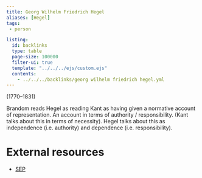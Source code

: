 ```yaml
---
title: Georg Wilhelm Friedrich Hegel
aliases: [Hegel]
tags: 
 - person

listing:
  id: backlinks
  type: table
  page-size: 100000
  filter-ui: true
  template: "../../../ejs/custom.ejs"
  contents:
    - ../../../backlinks/georg wilhelm friedrich hegel.yml
---
```


(1770–1831)

Brandom reads Hegel as reading Kant as having given a normative account of representation. An account in terms of authority / responsibility. (Kant talks about this in terms of necessity). Hegel talks about this as independence (i.e. authority) and dependence (i.e. responsibility). 

# External resources
- [SEP](https://plato.stanford.edu/entries/hegel/)